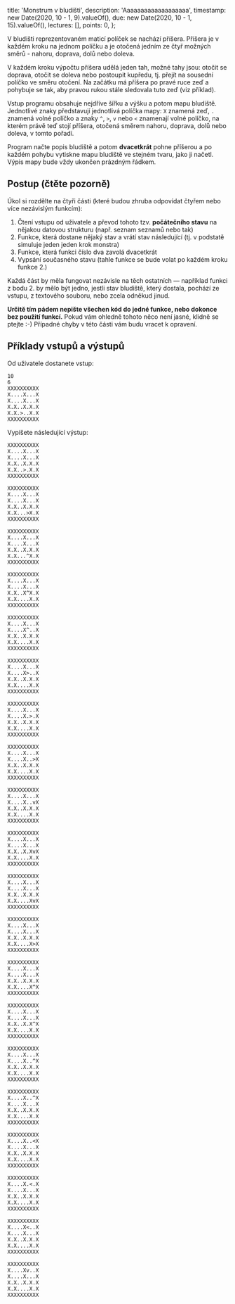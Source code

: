   title: 'Monstrum v bludišti',
  description: 'Aaaaaaaaaaaaaaaaaaa',
  timestamp: new Date(2020, 10 - 1, 9).valueOf(),
  due: new Date(2020, 10 - 1, 15).valueOf(),
  lectures: [],
  points: 0,
};

V bludišti reprezentovaném maticí políček se nachází příšera. Příšera je v každém kroku na jednom políčku a je otočená jedním ze čtyř možných směrů - nahoru, doprava, dolů nebo doleva.

V každém kroku výpočtu příšera udělá jeden tah, možné tahy jsou: otočit se doprava, otočit se doleva nebo postoupit kupředu, tj. přejít na sousední políčko ve směru otočení. Na začátku má příšera po pravé ruce zeď a pohybuje se tak, aby pravou rukou stále sledovala tuto zeď (viz příklad).

Vstup programu obsahuje nejdříve šířku a výšku a potom mapu bludiště. Jednotlivé znaky představují jednotlivá políčka mapy: `X` znamená zeď, `.` znamená volné políčko a znaky `^`, `>`, `v` nebo `<` znamenají volné políčko, na kterém právě teď stojí příšera, otočená směrem nahoru, doprava, dolů nebo doleva, v tomto pořadí.

Program načte popis bludiště a potom **dvacetkrát** pohne příšerou a po každém pohybu vytiskne mapu bludiště ve stejném tvaru, jako ji načetl. Výpis mapy bude vždy ukončen prázdným řádkem.

## Postup (čtěte pozorně)

Úkol si rozdělte na čtyři části (které budou zhruba odpovídat čtyřem nebo více nezávislým funkcím):

1. Čtení vstupu od uživatele a převod tohoto tzv. **počátečního stavu** na nějakou datovou strukturu (např. seznam seznamů nebo tak)
2. Funkce, která dostane nějaký stav a vrátí stav následující (tj. v podstatě simuluje jeden jeden krok monstra)
3. Funkce, která funkci číslo dva zavolá dvacetkrát
4. Vypsání současného stavu (tahle funkce se bude volat po každém kroku funkce 2.)

Každá část by měla fungovat nezávisle na těch ostatních — například funkci z bodu 2. by mělo být jedno, jestli stav bludiště, který dostala, pochází ze vstupu, z textového souboru, nebo zcela odněkud jinud.

**Určitě tím pádem nepište všechen kód do jedné funkce, nebo dokonce bez použití funkcí.** Pokud vám ohledně tohoto něco není jasné, klidně se ptejte :-) Případné chyby v této části vám budu vracet k opravení.

## Příklady vstupů a výstupů

Od uživatele dostanete vstup:

```
10
6
XXXXXXXXXX
X....X...X
X....X...X
X.X..X.X.X
X.X.>..X.X
XXXXXXXXXX
```

Vypíšete následující výstup:

```
XXXXXXXXXX
X....X...X
X....X...X
X.X..X.X.X
X.X..>.X.X
XXXXXXXXXX

XXXXXXXXXX
X....X...X
X....X...X
X.X..X.X.X
X.X...>X.X
XXXXXXXXXX

XXXXXXXXXX
X....X...X
X....X...X
X.X..X.X.X
X.X...^X.X
XXXXXXXXXX

XXXXXXXXXX
X....X...X
X....X...X
X.X..X^X.X
X.X....X.X
XXXXXXXXXX

XXXXXXXXXX
X....X...X
X....X^..X
X.X..X.X.X
X.X....X.X
XXXXXXXXXX

XXXXXXXXXX
X....X...X
X....X>..X
X.X..X.X.X
X.X....X.X
XXXXXXXXXX

XXXXXXXXXX
X....X...X
X....X.>.X
X.X..X.X.X
X.X....X.X
XXXXXXXXXX

XXXXXXXXXX
X....X...X
X....X..>X
X.X..X.X.X
X.X....X.X
XXXXXXXXXX

XXXXXXXXXX
X....X...X
X....X..vX
X.X..X.X.X
X.X....X.X
XXXXXXXXXX

XXXXXXXXXX
X....X...X
X....X...X
X.X..X.XvX
X.X....X.X
XXXXXXXXXX

XXXXXXXXXX
X....X...X
X....X...X
X.X..X.X.X
X.X....XvX
XXXXXXXXXX

XXXXXXXXXX
X....X...X
X....X...X
X.X..X.X.X
X.X....X>X
XXXXXXXXXX

XXXXXXXXXX
X....X...X
X....X...X
X.X..X.X.X
X.X....X^X
XXXXXXXXXX

XXXXXXXXXX
X....X...X
X....X...X
X.X..X.X^X
X.X....X.X
XXXXXXXXXX

XXXXXXXXXX
X....X...X
X....X..^X
X.X..X.X.X
X.X....X.X
XXXXXXXXXX

XXXXXXXXXX
X....X..^X
X....X...X
X.X..X.X.X
X.X....X.X
XXXXXXXXXX

XXXXXXXXXX
X....X..<X
X....X...X
X.X..X.X.X
X.X....X.X
XXXXXXXXXX

XXXXXXXXXX
X....X.<.X
X....X...X
X.X..X.X.X
X.X....X.X
XXXXXXXXXX

XXXXXXXXXX
X....X<..X
X....X...X
X.X..X.X.X
X.X....X.X
XXXXXXXXXX

XXXXXXXXXX
X....Xv..X
X....X...X
X.X..X.X.X
X.X....X.X
XXXXXXXXXX

```
